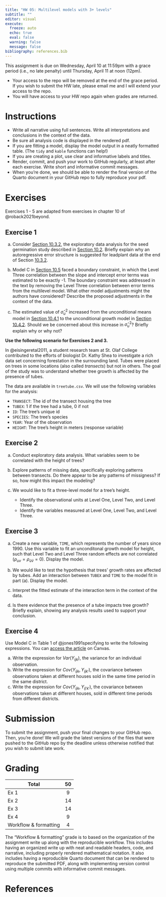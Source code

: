 ```yaml
---
title: "HW 05: Multilevel models with 3+ levels"
subtitle: ""
editor: visual
execute:
  freeze: auto
  echo: true
  eval: false
  warning: false
  message: false
bibliography: references.bib
---
```


::: callout-important
This assignment is due on Wednesday, April 10 at 11:59pm with a grace period (i.e., no late penalty) until Thursday, April 11 at noon (12pm).

-   Your access to the repo will be removed at the end of the grace period. If you wish to submit the HW late, please email me and I will extend your access to the repo.
-   You will have access to your HW repo again when grades are returned.
:::

# Instructions

-   Write all narrative using full sentences. Write all interpretations and conclusions in the context of the data.
-   Be sure all analysis code is displayed in the rendered pdf.
-   If you are fitting a model, display the model output in a neatly formatted table. (The `tidy` and `kable` functions can help!)
-   If you are creating a plot, use clear and informative labels and titles.
-   Render, commit, and push your work to GitHub regularly, at least after each exercise. Write short and informative commit messages.
-   When you’re done, we should be able to render the final version of the Quarto document in your GitHub repo to fully reproduce your pdf.

# Exercises

::: callout-note
Exercises 1 - 5 are adapted from exercises in chapter 10 of @roback2021beyond.
:::

## Exercise 1

a.  Consider [Section 10.3.2](https://bookdown.org/roback/bookdown-BeyondMLR/ch-3level.html#explore3v2), the exploratory data analysis for the seed germination study described in [Section 10.2](https://bookdown.org/roback/bookdown-BeyondMLR/ch-3level.html#cs:seeds). Briefly explain why an autoregressive error structure is suggested for leadplant data at the end of Section [10.3.2](https://bookdown.org/roback/bookdown-BeyondMLR/ch-3level.html#explore3v2). <!--# Ex 6 in Sec 10.11.1-->

b.  Model C in [Section 10.5](https://bookdown.org/roback/bookdown-BeyondMLR/ch-3level.html#sec:boundary) faced a boundary constraint, in which the Level Three correlation between the slope and intercept error terms was estimated to be exactly -1. The boundary constraint was addressed in the text by removing the Level Three correlation between error terms from the multilevel model. What other model adjustments might the authors have considered? Describe the proposed adjustments in the context of the data. <!--# Ex 11 in Sec 10.11.1-->

c.  The estimated value of $\hat{\sigma}_u^2$ increased from the unconditional means model in [Section 10.4.1](https://bookdown.org/roback/bookdown-BeyondMLR/ch-3level.html#unconditional-means) to the unconditional growth model in [Section 10.4.2](https://bookdown.org/roback/bookdown-BeyondMLR/ch-3level.html#unconditional-growth). Should we be concerned about this increase in $\hat{\sigma}^2_u$? Briefly explain why or why not? <!--# Ex 9 Sec 10.11.1-->

::: callout-note
**Use the following scenario for Exercises 2 and 3.**

In @eisingeretal2011, a student research team at St. Olaf College contributed to the efforts of biologist Dr. Kathy Shea to investigate a rich data set concerning forestation in the surrounding land. Tubes were placed on trees in some locations (also called *transects*) but not in others. The goal of the study was to understand whether tree growth is affected by the presence of tubes.

The data are available in `treetube.csv`. We will use the following variables for the analysis:

-   `TRANSECT`: The id of the transect housing the tree
-   `TUBEX`: 1 if the tree had a tube, 0 if not
-   `ID`: The tree’s unique id
-   `SPECIES`: The tree’s species
-   `YEAR`: Year of the observation
-   `HEIGHT`: The tree’s height in meters (response variable)
:::

## Exercise 2

<!--# From Ex 1 of Sec 10.11.2-->

a.  Conduct exploratory data analysis. What variables seem to be correlated with the height of trees?

b.  Explore patterns of missing data, specifically exploring patterns between transects. Do there appear to be any patterns of missigness? If so, how might this impact the modeling?

c.  We would like to fit a three-level model for a tree’s height.

    -   Identify the observational units at Level One, Level Two, and Level Three.
    -   Identify the variables measured at Level One, Level Two, and Level Three.

## Exercise 3

<!--# From Ex 1 of Sec 10.11.2-->

a.  Create a new variable, `TIME`, which represents the number of years since 1990. Use this variable to fit an unconditonal growth model for height, such that Level Two and Level Three random effects are not correlated ($\rho_{uv} = \rho_{\tilde{u}\tilde{v}} = 0$). Display the model.

b.  We would like to test the hypothesis that trees’ growth rates are affected by tubes. Add an interaction between `TUBEX` and `TIME` to the model fit in part (a). Display the model.

c.  Interpret the fitted estimate of the interaction term in the context of the data.

d.  Is there evidence that the presence of a tube impacts tree growth? Briefly explain, showing any analysis results used to support your conclusion.

## Exercise 4

Use Model C in Table 1 of @jones1991specifying to write the following expressions. You can [access the article](https://canvas.duke.edu/courses/25310/files/folder/journal-articles?preview=1096423) on Canvas.

a.  Write the expression for $Var(Y_{ijk})$, the variance for an individual observation.
b.  Write the expression for $Cov(Y_{ijk}, Y_{ijk'})$, the covariance between observations taken at different houses sold in the same time period in the same district.
c.  Write the expression for $Cov(Y_{ijk}, Y_{ij'k'})$, the covariance between observations taken at different houses, sold in different time periods from different districts.

# Submission

To submit the assignment, push your final changes to your GitHub repo. Then, you're done! We will grade the latest versions of the files that were pushed to the GitHub repo by the deadline unless otherwise notified that you wish to submit late work.

# Grading

| **Total**             | **50** |
|-----------------------|:------:|
| Ex 1                  |   9    |
| Ex 2                  |   14   |
| Ex 3                  |   14   |
| Ex 4                  |   9    |
| Workflow & formatting |   4    |

The "Workflow & formatting" grade is to based on the organization of the assignment write up along with the reproducible workflow. This includes having an organized write up with neat and readable headers, code, and narrative, including properly rendered mathematical notation. It also includes having a reproducible Quarto document that can be rendered to reproduce the submitted PDF, along with implementing version control using multiple commits with informative commit messages.

# References	

				

				

				

			

		

	
